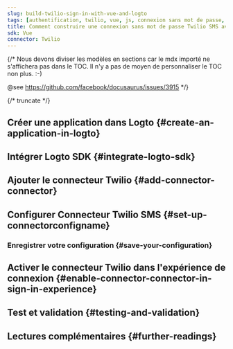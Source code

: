 ```yaml
---
slug: build-twilio-sign-in-with-vue-and-logto
tags: [authentification, twilio, vue, js, connexion sans mot de passe, connexion, login]
title: Comment construire une connexion sans mot de passe Twilio SMS avec Vue
sdk: Vue
connector: Twilio
---
```


{/*
  Nous devons diviser les modèles en sections car le mdx importé ne s'affichera pas dans le TOC.
  Il n'y a pas de moyen de personnaliser le TOC non plus. :-)

  @see https://github.com/facebook/docusaurus/issues/3915
*/}



{/* truncate */}

<Intro connector={connector} sdk="Vue" link="https://vuejs.org" />

## Créer une application dans Logto \{#create-an-application-in-logto}

<CreateApplication type="Single page app" framework="Vue" />

## Intégrer Logto SDK \{#integrate-logto-sdk}

<IntegrateSdk />

## Ajouter le connecteur Twilio \{#add-connector-connector}

<AddPasswordlessConnector
  connector={connector}
  connectorType="SMS"
  passwordlessSignUpIdentifier="Numéro de téléphone"
/>

## Configurer Connecteur Twilio SMS \{#set-up-connectorconfigname}

<ConnectorGuide />

### Enregistrer votre configuration \{#save-your-configuration}

<SaveYourConfiguration connector={connector} />

## Activer le connecteur Twilio dans l'expérience de connexion \{#enable-connector-connector-in-sign-in-experience}

<EnablePasswordlessConnector
  connectorType="SMS"
  passwordlessSignUpIdentifier="Numéro de téléphone"
/>

## Test et validation \{#testing-and-validation}

<TestingAndValidation connector={connector} sdk="Vue" />

## Lectures complémentaires \{#further-readings}

<FurtherReadings />
